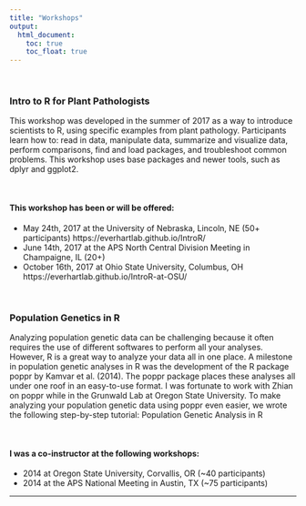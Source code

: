 ```yaml
---
title: "Workshops"
output:
  html_document:
    toc: true
    toc_float: true
---
```


<br>

### Intro to R for Plant Pathologists
This workshop was developed in the summer of 2017 as a way to introduce scientists to R, using specific examples from plant pathology. Participants learn how to: read in data, manipulate data, summarize and visualize data, perform comparisons, find and load packages, and troubleshoot common problems. This workshop uses base packages and newer tools, such as dplyr and ggplot2.

<br>

#### This workshop has been or will be offered:
- May 24th, 2017 at the University of Nebraska, Lincoln, NE (50+ participants)
 https://everhartlab.github.io/IntroR/
- June 14th, 2017 at the APS North Central Division Meeting in Champaigne, IL (20+)
- October 16th, 2017 at Ohio State University, Columbus, OH
https://everhartlab.github.io/IntroR-at-OSU/

<br>

### Population Genetics in R
Analyzing population genetic data can be challenging because it often requires the use of different softwares to perform all your analyses.  However, R is a great way to analyze your data all in one place.  A milestone in population genetic analyses in R was the development of the R package poppr by Kamvar et al. (2014).  The poppr package places these analyses all under one roof in an easy-to-use format.  I was fortunate to work with Zhian on poppr while in the Grunwald Lab at Oregon State University.  To make analyzing your population genetic data using poppr even easier, we wrote the following step-by-step tutorial: Population Genetic Analysis in R

<br>

#### I was a co-instructor at the following workshops:
- 2014 at Oregon State University, Corvallis, OR (~40 participants)
- 2014 at the APS National Meeting in Austin, TX (~75 participants)

----